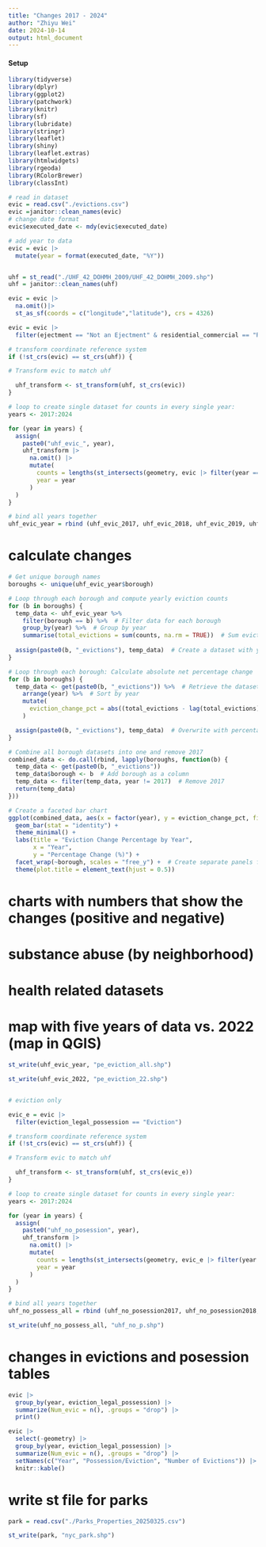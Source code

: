 ```yaml
---
title: "Changes 2017 - 2024"
author: "Zhiyu Wei"
date: 2024-10-14
output: html_document
---
```


#### Setup

```r
library(tidyverse)
library(dplyr)
library(ggplot2)
library(patchwork)
library(knitr)
library(sf)
library(lubridate)
library(stringr)
library(leaflet)
library(shiny)
library(leaflet.extras)
library(htmlwidgets)
library(rgeoda)
library(RColorBrewer)
library(classInt)
```

```r
# read in dataset
evic = read.csv("./evictions.csv")
evic =janitor::clean_names(evic)
# change date format
evic$executed_date <- mdy(evic$executed_date)

# add year to data 
evic = evic |>
  mutate(year = format(executed_date, "%Y"))


uhf = st_read("./UHF_42_DOHMH_2009/UHF_42_DOHMH_2009.shp")
uhf = janitor::clean_names(uhf)
```

```r
evic = evic |>
  na.omit()|>
  st_as_sf(coords = c("longitude","latitude"), crs = 4326)

evic = evic |>
  filter(ejectment == "Not an Ejectment" & residential_commercial == "Residential")

# transform coordinate reference system
if (!st_crs(evic) == st_crs(uhf)) {

# Transform evic to match uhf

  uhf_transform <- st_transform(uhf, st_crs(evic)) 
} 

# loop to create single dataset for counts in every single year:
years <- 2017:2024

for (year in years) {
  assign(
    paste0("uhf_evic_", year),
    uhf_transform |>
      na.omit() |>
      mutate(
        counts = lengths(st_intersects(geometry, evic |> filter(year == !!year))),
        year = year
      )
  )
}

# bind all years together
uhf_evic_year = rbind (uhf_evic_2017, uhf_evic_2018, uhf_evic_2019, uhf_evic_2020, uhf_evic_2021, uhf_evic_2022, uhf_evic_2023, uhf_evic_2024)

```

# calculate changes

```r
# Get unique borough names
boroughs <- unique(uhf_evic_year$borough)

# Loop through each borough and compute yearly eviction counts
for (b in boroughs) {
  temp_data <- uhf_evic_year %>%
    filter(borough == b) %>%  # Filter data for each borough
    group_by(year) %>%  # Group by year
    summarise(total_evictions = sum(counts, na.rm = TRUE))  # Sum eviction counts
  
  assign(paste0(b, "_evictions"), temp_data)  # Create a dataset with yearly counts
}

# Loop through each borough: Calculate absolute net percentage change
for (b in boroughs) {
  temp_data <- get(paste0(b, "_evictions")) %>%  # Retrieve the dataset
    arrange(year) %>%  # Sort by year
    mutate(
      eviction_change_pct = abs((total_evictions - lag(total_evictions)) / lag(total_evictions) * 100)  # Calculate absolute percentage change
    )

  assign(paste0(b, "_evictions"), temp_data)  # Overwrite with percentage change included
}
```


```r
# Combine all borough datasets into one and remove 2017
combined_data <- do.call(rbind, lapply(boroughs, function(b) {
  temp_data <- get(paste0(b, "_evictions"))
  temp_data$borough <- b  # Add borough as a column
  temp_data <- filter(temp_data, year != 2017)  # Remove 2017
  return(temp_data)
}))

# Create a faceted bar chart
ggplot(combined_data, aes(x = factor(year), y = eviction_change_pct, fill = borough)) +
  geom_bar(stat = "identity") +
  theme_minimal() +
  labs(title = "Eviction Change Percentage by Year",
       x = "Year",
       y = "Percentage Change (%)") +
  facet_wrap(~borough, scales = "free_y") +  # Create separate panels for each borough
  theme(plot.title = element_text(hjust = 0.5))


```

# charts with numbers that show the changes (positive and negative)

# substance abuse (by neighborhood)

# health related datasets 

# map with five years of data vs. 2022 (map in QGIS)

```r
st_write(uhf_evic_year, "pe_eviction_all.shp")

st_write(uhf_evic_2022, "pe_eviction_22.shp")


# eviction only

evic_e = evic |>
  filter(eviction_legal_possession == "Eviction")

# transform coordinate reference system
if (!st_crs(evic) == st_crs(uhf)) {

# Transform evic to match uhf

  uhf_transform <- st_transform(uhf, st_crs(evic_e)) 
} 

# loop to create single dataset for counts in every single year:
years <- 2017:2024

for (year in years) {
  assign(
    paste0("uhf_no_posession", year),
    uhf_transform |>
      na.omit() |>
      mutate(
        counts = lengths(st_intersects(geometry, evic_e |> filter(year == !!year))),
        year = year
      )
  )
}

# bind all years together
uhf_no_possess_all = rbind (uhf_no_posession2017, uhf_no_posession2018, uhf_no_posession2019, uhf_no_posession2020, uhf_no_posession2021, uhf_no_posession2022,uhf_no_posession2023, uhf_no_posession2024)

st_write(uhf_no_possess_all, "uhf_no_p.shp")

```

# changes in evictions and posession tables

```r
evic |> 
  group_by(year, eviction_legal_possession) |> 
  summarize(Num_evic = n(), .groups = "drop") |> 
  print()

evic |> 
  select(-geometry) |>
  group_by(year, eviction_legal_possession) |> 
  summarize(Num_evic = n(), .groups = "drop") |> 
  setNames(c("Year", "Possession/Eviction", "Number of Evictions")) |> 
  knitr::kable()


```


# write st file for parks
```r
park = read.csv("./Parks_Properties_20250325.csv")

st_write(park, "nyc_park.shp")

```


